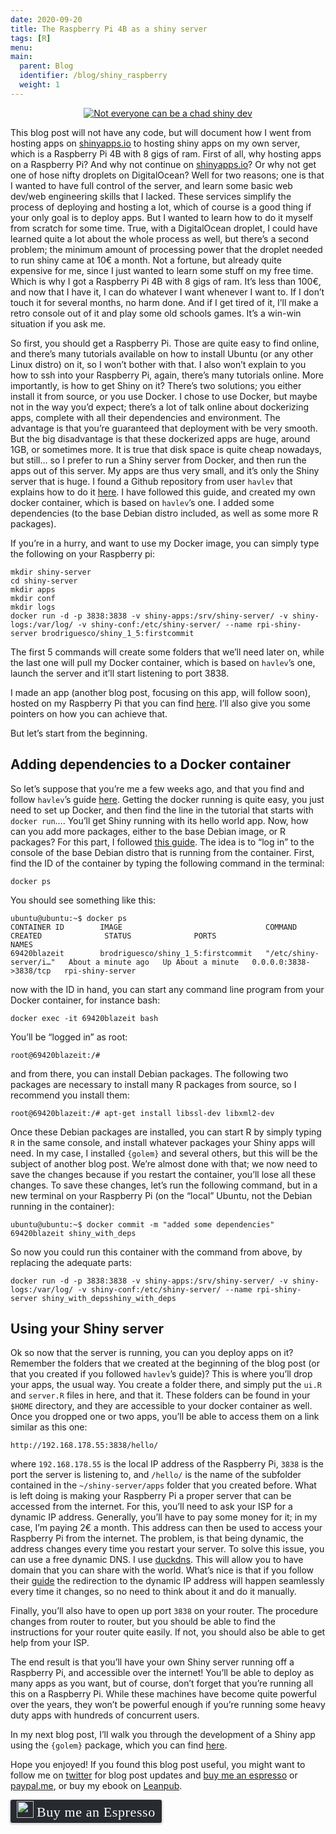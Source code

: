 ```yaml
---
date: 2020-09-20
title: The Raspberry Pi 4B as a shiny server
tags: [R]
menu:
main:
  parent: Blog
  identifier: /blog/shiny_raspberry
  weight: 1
---
```


<div style="text-align:center;">
<a href="https://www.youtube.com/watch?v=2mSEEHblJqw">
  <img src="/img/virgin_chad.png" title = "Not everyone can be a chad shiny dev"></a>
</div>


This blog post will not have any code, but will document how I went from hosting apps
on [shinyapps.io](https://www.shinyapps.io) to hosting shiny apps on my own server, which is a Raspberry Pi 4B with 8 gigs of ram.
First of all, why hosting apps on a Raspberry Pi? And why not continue on [shinyapps.io](https://www.shinyapps.io)?
Or why not get one of hose nifty droplets on DigitalOcean? Well for two reasons; one is that I wanted
to have full control of the server, and learn some basic web dev/web engineering skills that I lacked. These services
simplify the process of deploying and hosting a lot, which of course is a good thing if your only 
goal is to deploy apps. But I wanted to learn how to do it myself from scratch for some time. 
True, with a DigitalOcean droplet, I could have learned quite a lot about the whole process as well,
but there's a second problem; the minimum amount of processing power that the droplet needed to run
shiny came at 10€ a month. Not a fortune, but already quite expensive for me, since I just wanted
to learn some stuff on my free time. Which is why I got a Raspberry Pi 4B with 8 gigs of ram. It's less
than 100€, and now that I have it, I can do whatever I want whenever I want to. If I don't touch it
for several months, no harm done. And if I get tired of it, I'll make a retro console out of it and 
play some old schools games. It's a win-win situation if you ask me.

So first, you should get a Raspberry Pi. Those are quite easy to find online, and there's many 
tutorials available on how to install Ubuntu (or any other Linux distro) on it, so I won't bother
with that. I also won't explain to you how to ssh into your Raspberry Pi, again, there's many tutorials
online. More importantly, is how to get Shiny on it? There's two solutions; you either install
it from source, or you use Docker. I chose to use Docker, but maybe not in the way you'd expect;
there's a lot of talk online about dockerizing apps, complete with all their dependencies and 
environment. The advantage is that you're guaranteed that deployment with be very smooth. But the 
big disadvantage is that these dockerized apps are huge, around 1GB, or sometimes more. It is true that disk space is
quite cheap nowadays, but still... so I prefer to run a Shiny server from Docker, and then run the 
apps out of this server. My apps are thus very small, and it's only the Shiny server that is huge.
I found a Github repository from user `havlev` that explains how to do it [here](https://github.com/hvalev/rpi-shiny-server-docker).
I have followed this guide, and created my own docker container, which is based on `havlev`'s
one. I added some dependencies (to the base Debian distro included, as well as some more R packages). 

If you're in a hurry, and want to use my Docker image, you can simply type the following on your
Raspberry pi:

```
mkdir shiny-server
cd shiny-server
mkdir apps
mkdir conf
mkdir logs
docker run -d -p 3838:3838 -v shiny-apps:/srv/shiny-server/ -v shiny-logs:/var/log/ -v shiny-conf:/etc/shiny-server/ --name rpi-shiny-server brodriguesco/shiny_1_5:firstcommit
```
The first 5 commands will create some folders that we'll need later on, while the last one will pull 
my Docker container, which is based on `havlev`'s one, launch the server and it'll start listening to 
port 3838.

I made an app (another blog post, focusing on this app, will follow soon), hosted on my Raspberry Pi
that you can find [here](http://shinybrodriguesco.duckdns.org:3838/golemDemo/). I'll also give you 
some pointers on how you can achieve that.

But let's start from the beginning.

## Adding dependencies to a Docker container

So let's suppose that you're me a few weeks ago, and that you find and follow `havlev`'s guide [here](https://github.com/hvalev/rpi-shiny-server-docker).
Getting the docker running is quite easy, you just need to set up Docker, and then find the line in the
tutorial that starts with `docker run`.... You'll get Shiny running with its hello world app. Now, 
how can you add more packages, either to the base Debian image, or R packages? For this part, I 
followed [this guide](https://ropenscilabs.github.io/r-docker-tutorial/03-install-packages.html). 
The idea is to "log in" to the console of the base Debian distro that is running from the container.
First, find the ID of the container by typing the following command in the terminal:

```
docker ps
```

You should see something like this:

```
ubuntu@ubuntu:~$ docker ps
CONTAINER ID        IMAGE                                COMMAND                  CREATED              STATUS              PORTS                    NAMES
69420blazeit        brodriguesco/shiny_1_5:firstcommit   "/etc/shiny-server/i…"   About a minute ago   Up About a minute   0.0.0.0:3838->3838/tcp   rpi-shiny-server
```

now with the ID in hand, you can start any command line program from your Docker container, for instance
bash:

```
docker exec -it 69420blazeit bash
```

You'll be "logged in" as root:

```
root@69420blazeit:/# 
```

and from there, you can install Debian packages. The following two packages are necessary to install
many R packages from source, so I recommend you install them:

```
root@69420blazeit:/# apt-get install libssl-dev libxml2-dev
```

Once these Debian packages are installed, you can start R by simply typing `R` in the same console,
and install whatever packages your Shiny apps will need. In my case, I installed `{golem}` and several
others, but this will be the subject of another blog post. We're almost done with that; we now need
to save the changes because if you restart the container, you'll lose all these changes. To save these
changes, let's run the following command, but in a new terminal on your Raspberry Pi (on the 
"local" Ubuntu, not the Debian running in the container):

```
ubuntu@ubuntu:~$ docker commit -m "added some dependencies" 69420blazeit shiny_with_deps
```

So now you could run this container with the command from above, by replacing the adequate parts:

```
docker run -d -p 3838:3838 -v shiny-apps:/srv/shiny-server/ -v shiny-logs:/var/log/ -v shiny-conf:/etc/shiny-server/ --name rpi-shiny-server shiny_with_depsshiny_with_deps
```

## Using your Shiny server

Ok so now that the server is running, you can you deploy apps on it? Remember the folders that we 
created at the beginning of the blog post (or that you created if you followed `havlev`'s guide)?
This is where you'll drop your apps, the usual way. You create a folder there, and simply put the 
`ui.R` and `server.R` files in here, and that it. These folders can be found in your `$HOME` directory,
and they are accessible to your docker container as well. Once you dropped one or two apps, you'll be able to access them on a link 
similar as this one:

```
http://192.168.178.55:3838/hello/
```

where `192.168.178.55` is the local IP address of the Raspberry Pi, `3838` is the port the server
is listening to, and `/hello/` is the name of the subfolder contained in the `~/shiny-server/apps`
folder that you created before. What is left doing is making your Raspberry Pi a proper server that
can be accessed from the internet. For this, you'll need to ask your ISP for a dynamic IP address.
Generally, you'll have to pay some money for it; in my case, I'm paying 2€ a month. This address
can then be used to access your Raspberry Pi from the internet. The problem, is that being dynamic, 
the address changes every time you restart your server. To solve this issue, you can use a free
dynamic DNS. I use [duckdns](https://www.duckdns.org/). This will allow you to have domain that you
can share with the world. What's nice is that if you follow their [guide](https://www.duckdns.org/install.jsp)
the redirection to the dynamic IP address will happen seamlessly every time it changes, so no need
to think about it and do it manually.

Finally, you'll also have to open up port `3838` on your router. The procedure changes from router
to router, but you should be able to find the instructions for your router quite easily. If not, you
should also be able to get help from your ISP.

The end result is that you'll have your own Shiny server running off a Raspberry Pi, and accessible
over the internet! You'll be able to deploy as many apps as you want, but of course, don't forget
that you're running all this on a Raspberry Pi. While these machines have become quite powerful over
the years, they won't be powerful enough if you're running some heavy duty apps with hundreds of 
concurrent users.

In my next blog post, I'll walk you through the development of a Shiny app using the `{golem}` package,
which you can find [here](http://shinybrodriguesco.duckdns.org:3838/golemDemo/).

Hope you enjoyed! If you found this blog post useful, you might want to follow 
me on [twitter](https://www.twitter.com/brodriguesco) for blog post updates and 
[buy me an espresso](https://www.buymeacoffee.com/brodriguesco) or [paypal.me](https://www.paypal.me/brodriguesco), or buy my ebook on [Leanpub](https://leanpub.com/modern_tidyverse).

<style>.bmc-button img{width: 27px !important;margin-bottom: 1px !important;box-shadow: none !important;border: none !important;vertical-align: middle !important;}.bmc-button{line-height: 36px !important;height:37px !important;text-decoration: none !important;display:inline-flex !important;color:#ffffff !important;background-color:#272b30 !important;border-radius: 3px !important;border: 1px solid transparent !important;padding: 1px 9px !important;font-size: 22px !important;letter-spacing:0.6px !important;box-shadow: 0px 1px 2px rgba(190, 190, 190, 0.5) !important;-webkit-box-shadow: 0px 1px 2px 2px rgba(190, 190, 190, 0.5) !important;margin: 0 auto !important;font-family:'Cookie', cursive !important;-webkit-box-sizing: border-box !important;box-sizing: border-box !important;-o-transition: 0.3s all linear !important;-webkit-transition: 0.3s all linear !important;-moz-transition: 0.3s all linear !important;-ms-transition: 0.3s all linear !important;transition: 0.3s all linear !important;}.bmc-button:hover, .bmc-button:active, .bmc-button:focus {-webkit-box-shadow: 0px 1px 2px 2px rgba(190, 190, 190, 0.5) !important;text-decoration: none !important;box-shadow: 0px 1px 2px 2px rgba(190, 190, 190, 0.5) !important;opacity: 0.85 !important;color:#82518c !important;}</style><link href="https://fonts.googleapis.com/css?family=Cookie" rel="stylesheet"><a class="bmc-button" target="_blank" href="https://www.buymeacoffee.com/brodriguesco"><img src="https://www.buymeacoffee.com/assets/img/BMC-btn-logo.svg" alt="Buy me an Espresso"><span style="margin-left:5px">Buy me an Espresso</span></a>


